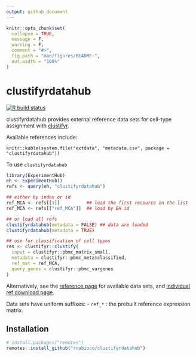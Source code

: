 ```yaml
---
output: github_document
---
```


<!-- README.md is generated from README.Rmd. Please edit that file -->

```r
knitr::opts_chunk$set(
  collapse = TRUE,
  message = F,
  warning = F,
  comment = "#>",
  fig.path = "man/figures/README-",
  out.width = "100%"
)
```

# clustifyrdatahub

<!-- badges: start -->
[![R build status](https://github.com/rnabioco/clustifyrdata/workflows/R-CMD-check/badge.svg)](https://github.com/rnabioco/clustifyrdata/actions)
<!-- badges: end -->

clustifyrdatahub provides external reference data sets for cell-type assignment with [clustifyr](https://rnabioco.github.io/clustifyr).

Available references include:
```
knitr::kable(system.file("extdata", "metadata.csv", package = "clustifyrdatahub"))
```

To use `clustifyrdatahub`
```r
library(ExperimentHub)
eh <- ExperimentHub()
refs <- query(eh, "clustifyrdatahub")

## either by index or id
ref_MCA <- refs[[1]]          ## load the first resource in the list
ref_MCA <- refs[["ref_MCA"]]  ## load by EH id

## or load all refs
clustifyrdatahub(metadata = FALSE) ## data are loaded
clustifyrdatahub(metadata = TRUE) 

## use for classification of cell types
res <- clustifyr::clustify(
  input = clustifyr::pbmc_matrix_small,
  metadata = clustifyr::pbmc_meta$classified,
  ref_mat = ref_MCA,
  query_genes = clustifyr::pbmc_vargenes
)
```


Alternatively, see the [reference page](https://rnabioco.github.io/clustifyrdata/reference) for available data sets, and [individual ref download page](https://rnabioco.github.io/clustifyrdata/articles/download_refs.html).

Data sets have uniform suffixes:
- `ref_*` : the prebuilt reference expression matrix.

## Installation

``` r
# install.packages("remotes")
remotes::install_github("rnabioco/clustifyrdatahub")
```

